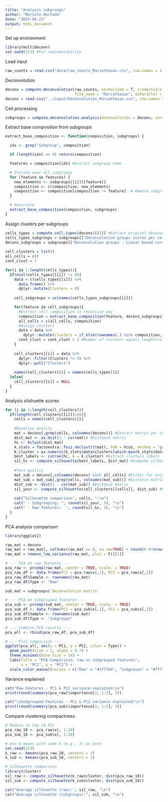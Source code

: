 ```yaml
---
title: "Analysis subgroups"
author: "Marcelo Hurtado"
date: "2025-04-23"
output: html_document
---
```


Set up environment
```r
library(multideconv)
set.seed(123) #For reproducibility
```

Load input
```r
raw_counts = read.csv("data/raw_counts_Mariathasan.csv", row.names = 1)
```

Deconvolution
```r
deconv = compute.deconvolution(raw_counts, normalized = T, credentials.mail = "marcelo.hurtado@inserm.fr", credentials.token = "734212f6ad77fc4eea2bdb502792f294", 
                               file_name = "Mariathasan", doParallel = T, workers = 6)
deconv = read.csv("../input/Deconvolution_Mariathasan.csv", row.names = 1)
```

Cell processing
```r
subgroups = compute.deconvolution.analysis(deconvolution = deconv, corr = 0.7, seed = 123, file_name = "Mariathasan") 
```

Extract base composition from subgroups
```r
extract_base_composition <- function(composition, subgroups) {

  idx <- grep("Subgroup", composition)

  if (length(idx) == 0) return(composition)

  features = composition[idx] #Extract subgroup name

  # Iterate over all subgroups
  for (feature in features) {
    new_elements <- subgroups[[i]][[feature]]
    composition <- c(composition, new_elements)
    composition <- composition[composition != feature]  # Remove subgroup already decompose
  }

  # Recursive
  extract_base_composition(composition, subgroups)
}

```

Assign clusters per subgroups
```r
cells_types = compute.cell.types(deconv)[[1]] #Extract original deconvolution per cell type
cells_types_subgroups = subgroups[["Deconvolution groups scores per cell types"]] #Extract cell subgroups matrices
deconv_subgroups = subgroups[["Deconvolution groups - Linear-based correlation"]] #Extract cell subgroups composition
  
cell_clusters = list()
all_cells = c()
cont_clust = 1

for(i in 1:length(cells_types)){
  if(ncol(cells_types[[i]]) != 0){
    data = t(cells_types[[i]]) %>%
      data.frame() %>%
      dplyr::mutate(Clusters = 0)
    
    cell_subgroups = colnames(cells_types_subgroups[[i]])

    for(feature in cell_subgroups){
      #Extract cell composition in recursive way
      composition = extract_base_composition(feature, deconv_subgroups)
      all_cells = c(all_cells, composition)
      #Assign clusters
      data = data %>%
        dplyr::mutate(Clusters = if_else(rownames(.) %in% composition, cont_clust, Clusters))
      cont_clust = cont_clust + 1 #Number of clusters equals length(cell_subgroups)
    }
    
    cell_clusters[[i]] = data %>%
      dplyr::filter(Clusters != 0) %>%
      dplyr::pull("Clusters")
    
    names(cell_clusters)[i] = names(cells_types)[i]
  }else{
    cell_clusters[[i]] = NULL
  }
}
```

Analysis silohuette scores
```r
for (i in 1:length(cell_clusters)){
  if(length(cell_clusters[[i]])>10){
    cells = names(cell_clusters)[i]
    
    #Baseline quality
    mat = deconv[,grep(cells, colnames(deconv))] #Extract matrix per cell type from original matrix
    dist_mat <- as.dist(1 - cor(mat)) #Distance matrix
    hc <- hclust(dist_mat)
    k_stats = factoextra::fviz_nbclust(t(mat), FUN = hcut, method = "gap_stat", k.max = ncol(mat) - 1, diss = dist_mat) #Find optimal clusters
    k_cluster = as.numeric(k_stats$data$clusters[which.max(k_stats$data$gap)]) #Extract optimal k
    best_labels <- cutree(hc, k = k_cluster) #Extract clusters labels
    sil_hc <- compute_silhouette(best_labels, dist_mat) #Compute silhouette score
    
    #Test quality
    mat_sub = deconv[,colnames(deconv) %in% all_cells] #Filter for only features used for subgroupping
    mat_sub = mat_sub[,grep(cells, colnames(mat_sub))] #Distance matrix
    dist_sub <- dist(1 - cor(mat_sub)) #Distance matrix
    sil_your <- compute_silhouette(cell_clusters[[cells]], dist_sub) #Compute silhouette score
    
    cat("Silhouette comparison", cells, ":\n")
    cat(" - Subgrouping: ", round(sil_your, 3), "\n")
    cat(" - Raw features:  ", round(sil_hc, 3), "\n")
  }
}
```

PCA analysis comparison
```r
library(ggplot2)

raw_mat = deconv
raw_mat = raw_mat[, colSums(raw_mat == 0, na.rm=TRUE) < round(0.9*nrow(raw_mat)) , drop=FALSE]
raw_mat = remove_low_variance(raw_mat, plot = F)[[1]]

# --- PCA on raw features ---
pca_raw <- prcomp(raw_mat, center = TRUE, scale. = TRUE)
pca_raw_df <- data.frame(PC1 = pca_raw$x[,1], PC2 = pca_raw$x[,2])
pca_raw_df$Sample <- rownames(raw_mat)
pca_raw_df$Type <- "Raw"

sub_mat = subgroups$`Deconvolution matrix`

# --- PCA on subgrouped features ---
pca_sub <- prcomp(sub_mat, center = TRUE, scale. = TRUE)
pca_sub_df <- data.frame(PC1 = pca_sub$x[,1], PC2 = pca_sub$x[,2])
pca_sub_df$Sample <- rownames(sub_mat)
pca_sub_df$Type <- "Subgroups"

# --- Combine PCA results ---
pca_all <- rbind(pca_raw_df, pca_sub_df)

# --- Plot comparison ---
ggplot(pca_all, aes(x = PC1, y = PC2, color = Type)) +
  geom_point(size = 2, alpha = 0.7) +
  theme_minimal(base_size = 14) +
  labs(title = "PCA Comparison: raw vs subgrouped features",
       x = "PC1", y = "PC2") +
  scale_color_manual(values = c("Raw" = "#1f77b4", "Subgroups" = "#ff7f0e"))
```

Variance explained
```r
cat("Raw Features - PC1 & PC2 variance explained:\n")
print(round(summary(pca_raw)$importance[2, 1:2], 3))

cat("\nSubgrouped Features - PC1 & PC2 variance explained:\n")
print(round(summary(pca_sub)$importance[2, 1:2], 3))
```

Compare clustering compactness
```r
# Reduce to top 10 PCs
pca_raw_10 <- pca_raw$x[, 1:10]
pca_sub_10 <- pca_sub$x[, 1:10]

# Use k-means with same k (e.g., 3) on both
set.seed(123)
k_raw <- kmeans(pca_raw_10, centers = 3)
k_sub <- kmeans(pca_sub_10, centers = 3)

# Silhouette comparison
library(cluster)
sil_raw <- compute_silhouette(k_raw$cluster, dist(pca_raw_10))
sil_sub <- compute_silhouette(k_sub$cluster, dist(pca_sub_10))

cat("Average silhouette (raw):", sil_raw, "\n")
cat("Average silhouette (subgroups):", sil_sub, "\n")
```


